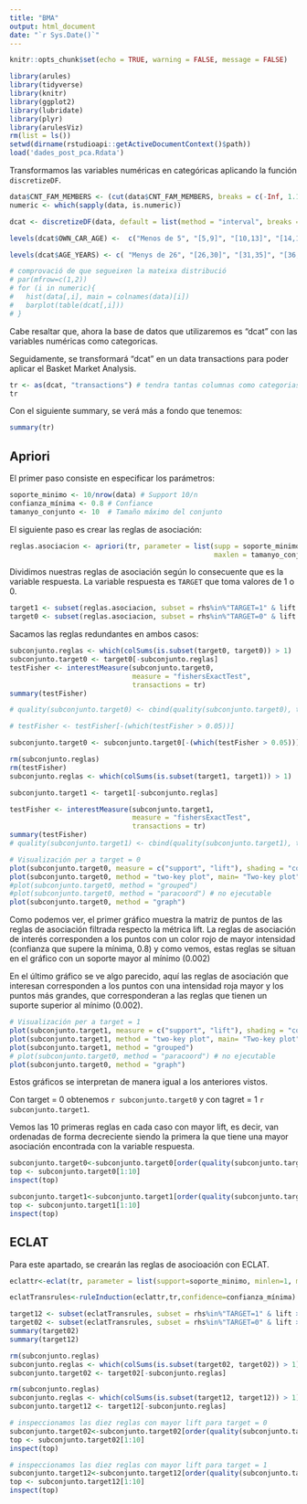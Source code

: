 ```yaml
---
title: "BMA"
output: html_document
date: "`r Sys.Date()`"
---
```

```r
knitr::opts_chunk$set(echo = TRUE, warning = FALSE, message = FALSE)
```


```r
library(arules)
library(tidyverse)
library(knitr)
library(ggplot2)
library(lubridate)
library(plyr)
library(arulesViz)
rm(list = ls())
setwd(dirname(rstudioapi::getActiveDocumentContext()$path))
load('dades_post_pca.Rdata')
```

Transformamos las variables numéricas en categóricas aplicando la función `discretizeDF`.

```r
data$CNT_FAM_MEMBERS <- (cut(data$CNT_FAM_MEMBERS, breaks = c(-Inf, 1.1,2.1,3.1,Inf), labels = c("1", "2", "3", ">=4")))
numeric <- which(sapply(data, is.numeric))

dcat <- discretizeDF(data, default = list(method = "interval", breaks = 10, include.lowest = TRUE))

levels(dcat$OWN_CAR_AGE) <-  c("Menos de 5", "[5,9]", "[10,13]", "[14,18]", "[19,22]", "[23,27]", "[28,32]", "[33,36]", "[37,41]", "Más de 42")

levels(dcat$AGE_YEARS) <- c( "Menys de 26", "[26,30]", "[31,35]", "[36,39]", "[40,44]", "[45,49]", "[50,53]", "[54,58]", "[59,63]", "Más de 62" )

# comprovació de que segueixen la mateixa distribució
# par(mfrow=c(1,2))
# for (i in numeric){
#   hist(data[,i], main = colnames(data)[i])
#   barplot(table(dcat[,i]))
# }
```

Cabe resaltar que, ahora la base de datos que utilizaremos es "dcat" con las variables numéricas como categoricas.

Seguidamente, se transformará "dcat" en un data transactions para poder aplicar el Basket Market Analysis. 

```r
tr <- as(dcat, "transactions") # tendra tantas columnas como categorias
tr
```

Con el siguiente summary, se verá más a fondo que tenemos:

```r
summary(tr)
```

##  Apriori 

El primer paso consiste en especificar los parámetros: 

```r
soporte_minimo <- 10/nrow(data) # Support 10/n
confianza_mínima <- 0.8 # Confiance
tamanyo_conjunto <- 10  # Tamaño máximo del conjunto
```

El siguiente paso es crear las reglas de asociación:

```r
reglas.asociacion <- apriori(tr, parameter = list(supp = soporte_minimo, conf = confianza_mínima, 
												  maxlen = tamanyo_conjunto)) # rhs = es la variable output
```

Dividimos nuestras reglas de asociación según lo consecuente que es la variable respuesta. La variable respuesta es `TARGET` que toma valores de 1 o 0.

```r
target1 <- subset(reglas.asociacion, subset = rhs%in%"TARGET=1" & lift > 1.2)
target0 <- subset(reglas.asociacion, subset = rhs%in%"TARGET=0" & lift > 1.2)
```

Sacamos las reglas redundantes en ambos casos:

```r
subconjunto.reglas <- which(colSums(is.subset(target0, target0)) > 1)
subconjunto.target0 <- target0[-subconjunto.reglas]
testFisher <- interestMeasure(subconjunto.target0, 
                              measure = "fishersExactTest",
                              transactions = tr)
summary(testFisher)

# quality(subconjunto.target0) <- cbind(quality(subconjunto.target0), testFisher)

# testFisher <- testFisher[-(which(testFisher > 0.05))]

subconjunto.target0 <- subconjunto.target0[-(which(testFisher > 0.05))]
```

```r
rm(subconjunto.reglas)
rm(testFisher)
subconjunto.reglas <- which(colSums(is.subset(target1, target1)) > 1)

subconjunto.target1 <- target1[-subconjunto.reglas]

testFisher <- interestMeasure(subconjunto.target1, 
                              measure = "fishersExactTest",
                              transactions = tr)
summary(testFisher)
# quality(subconjunto.target1) <- cbind(quality(subconjunto.target1), testFisher)
```

```r
# Visualización per a target = 0 
plot(subconjunto.target0, measure = c("support", "lift"), shading = "confidence")
plot(subconjunto.target0, method = "two-key plot", main= "Two-key plot")
#plot(subconjunto.target0, method = "grouped") 
#plot(subconjunto.target0, method = "paracoord") # no ejecutable
plot(subconjunto.target0, method = "graph") 
``` 

Como podemos ver, el primer gráfico muestra la matriz de puntos de las reglas de asociación filtrada respecto la métrica lift. La reglas de asociación de interés corresponden a los puntos con un color rojo de mayor intensidad (confianza que supere la mínima, 0.8) y como vemos, estas reglas se situan en el gráfico con un soporte mayor al mínimo (0.002)

En el último gráfico se ve algo parecido, aquí las reglas de asociación que interesan corresponden a los puntos con una intensidad roja mayor y los puntos más grandes, que corresponderan a las reglas que tienen un suporte superior al mínimo (0.002).

```r
# Visualización per a target = 1 
plot(subconjunto.target1, measure = c("support", "lift"), shading = "confidence")
plot(subconjunto.target1, method = "two-key plot", main= "Two-key plot")
plot(subconjunto.target1, method = "grouped") 
# plot(subconjunto.target0, method = "paracoord") # no ejecutable
plot(subconjunto.target0, method = "graph") 
``` 

Estos gráficos se interpretan de manera igual a los anteriores vistos. 


Con target = 0 obtenemos `r subconjunto.target0` y con tagret = 1 `r subconjunto.target1`. 

Vemos las 10 primeras reglas en cada caso con mayor lift, es decir, van ordenadas de forma decreciente siendo la primera la que tiene una mayor asociación encontrada con la variable respuesta. 

```r
subconjunto.target0<-subconjunto.target0[order(quality(subconjunto.target0)[,"lift"], decreasing = TRUE)]
top <- subconjunto.target0[1:10]
inspect(top)
```

```r
subconjunto.target1<-subconjunto.target1[order(quality(subconjunto.target1)[,"lift"], decreasing = TRUE)]
top <- subconjunto.target1[1:10]
inspect(top)
```

## ECLAT

Para este apartado, se crearán las reglas de asocioación con ECLAT.

```r
eclattr<-eclat(tr, parameter = list(support=soporte_minimo, minlen=1, maxlen=tamanyo_conjunto))

eclatTransrules<-ruleInduction(eclattr,tr,confidence=confianza_mínima)

target12 <- subset(eclatTransrules, subset = rhs%in%"TARGET=1" & lift > 1.2)
target02 <- subset(eclatTransrules, subset = rhs%in%"TARGET=0" & lift > 1.2)
summary(target02)
summary(target12)

rm(subconjunto.reglas)
subconjunto.reglas <- which(colSums(is.subset(target02, target02)) > 1)
subconjunto.target02 <- target02[-subconjunto.reglas]

rm(subconjunto.reglas)
subconjunto.reglas <- which(colSums(is.subset(target12, target12)) > 1)
subconjunto.target12 <- target12[-subconjunto.reglas]

# inspeccionamos las diez reglas con mayor lift para target = 0
subconjunto.target02<-subconjunto.target02[order(quality(subconjunto.target02)[,"lift"], decreasing = TRUE)]
top <- subconjunto.target02[1:10]
inspect(top)

# inspeccionamos las diez reglas con mayor lift para target = 1
subconjunto.target12<-subconjunto.target12[order(quality(subconjunto.target12)[,"lift"], decreasing = TRUE)]
top <- subconjunto.target12[1:10]
inspect(top)
```

